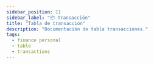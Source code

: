 ```yaml
---
sidebar_position: 11
sidebar_label: "📦 Transacción"
title: "Tabla de transacción"
description: "Documentación de tabla transacciones."
tags:
  - finance personal
  - table
  - transactions
---
```



<Title nameTable="ingresses" />

Registro de operaciones de tipo de ingresos.

## 📄 Columnas

<Field
  field="id"
  types="INT"
  isUnique
  isIncremental
  isPrimaryKey
  comments="Identificador único para la transacción."
/>

<Field
  field="usr_id"
  types="INT"
  isDefaultNull
  isNull
  comments="Identificador del usuario quien hizo la operación."
/>

<Field
  field="cat_id"
  types="INT"
  isDefaultNull
  isNull
  comments="Identificador de la categoría."
/>

<Field
  field="acc_id_from"
  types="INT"
  isDefaultNull
  isNull
  comments="Identificador de la cuenta origen."
/>

<Field
  field="acc_id_to"
  types="INT"
  isDefaultNull
  isNull
  comments="Identificador de la cuenta destino."
/>

<Field
  field="sav_id"
  types="INT"
  isDefaultNull
  isNull
  comments="Identificador del ahorro."
/>

<Field
  field="deb_id"
  types="INT"
  isDefaultNull
  isNull
  comments="Identificador de la deuda."
/>

<Field
  field="amount"
  types="DOUBLE"
  isDefaultNull
  isNull
  comments="Importe total de la transacción."
/>

<Field
  field="type"
  types="CHAR(25)"
  isDefaultNull
  isNull
  comments="Tipo de transacción: [ingreso | egreso]."
/>

<Field
  field="observation"
  types="TEXT"
  isNull
  isDefaultNull
  comments="Observaciones del tipo ingreso, opcional."
/>

<Field
  field="status"
  types="CHAR(20)"
  defaultValue="Activo"
  comments="Estatus actual del ingreso [Activo || Inactivo]."
/>

<Field
  field="created_at"
  types="TIMESTAMP"
  isNull
  defaultValue="NOW()"
  comments="Datos de auditoria, Fecha de alta del registro."
/>

<Field
  field="updated_at"
  types="TIMESTAMP"
  isNull
  defaultValue="NOW()"
  comments="Datos de auditoria, Fecha de actualización del registro."
/>

<Field
  field="deleted_at"
  types="TIMESTAMP"
  isNull
  isDefaultNull
  comments="Datos de auditoria, Fecha de baja del registro."
/>

## 📑 Indexes

<Index indexName="pkTransaction" isPrimaryKey field="id" />

## 🚏 Relaciones

<SpanRed>
  <em>No aplica</em>
</SpanRed>
